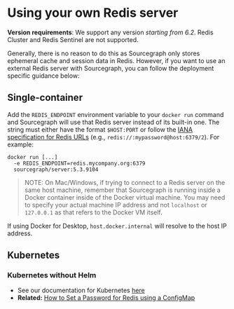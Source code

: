 # Using your own Redis server

**Version requirements**: We support any version *starting from 6.2*. Redis Cluster and Redis Sentinel are not supported.

Generally, there is no reason to do this as Sourcegraph only stores ephemeral cache and session data in Redis. However, if you want to use an external Redis server with Sourcegraph, you can follow the deployment specific guidance below:

## Single-container
Add the `REDIS_ENDPOINT` environment variable to your `docker run` command and Sourcegraph will use that Redis server instead of its built-in one. The string must either have the format `$HOST:PORT`
or follow the [IANA specification for Redis URLs](https://www.iana.org/assignments/uri-schemes/prov/redis) (e.g., `redis://:mypassword@host:6379/2`). For example:

```
docker run [...]
  -e REDIS_ENDPOINT=redis.mycompany.org:6379
  sourcegraph/server:5.3.9104
```

> NOTE: On Mac/Windows, if trying to connect to a Redis server on the same host machine, remember that Sourcegraph is running inside a Docker container inside of the Docker virtual machine. You may need to specify your actual machine IP address and not `localhost` or `127.0.0.1` as that refers to the Docker VM itself.

If using Docker for Desktop, `host.docker.internal` will resolve to the host IP address.

## Kubernetes

### Kubernetes without Helm
- See our documentation for Kubernetes [here](/admin/deploy/kubernetes/configure#external-redis)
 - **Related:** [How to Set a Password for Redis using a ConfigMap](/admin/how-to/redis_configmap)

